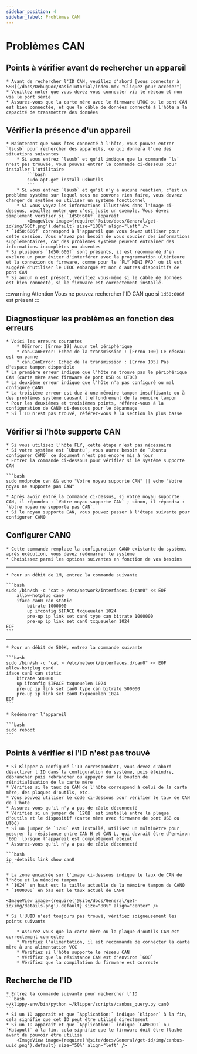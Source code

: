 ```yaml
---
sidebar_position: 4
sidebar_label: Problèmes CAN
---
```



# Problèmes CAN

## Points à vérifier avant de rechercher un appareil

    * Avant de rechercher l'ID CAN, veuillez d'abord [vous connecter à SSH](/docs/DebugDoc/BasicTutorial/index.mdx "Cliquez pour accéder")
    * Veuillez noter que vous devez vous connecter via le réseau et non via le port série
    * Assurez-vous que la carte mère avec le firmware UTOC ou le pont CAN est bien connectée, et que le câble de données connecté à l'hôte a la capacité de transmettre des données

## Vérifier la présence d'un appareil

    * Maintenant que vous êtes connecté à l'hôte, vous pouvez entrer `lsusb` pour rechercher des appareils, ce qui donnera l'une des situations suivantes
        * Si vous entrez `lsusb` et qu'il indique que la commande `ls` n'est pas trouvée, vous pouvez entrer la commande ci-dessous pour installer l'utilitaire
            ```bash
            sudo apt-get install usbutils
            ```
        * Si vous entrez `lsusb` et qu'il n'y a aucune réaction, c'est un problème système sur lequel nous ne pouvons rien faire, vous devrez changer de système ou utiliser un système fonctionnel
        * Si vous voyez les informations illustrées dans l'image ci-dessous, veuillez noter que c'est juste un exemple. Vous devez simplement vérifier si `1d50:606f` apparaît
            <ImageView image={require('@site/docs/General/get-id/img/606f.png').default} size="100%" align="left" />
    * `1d50:606f` correspond à l'appareil que vous devez utiliser pour cette session. Vous n'avez pas besoin de vous soucier des informations supplémentaires, car des problèmes système peuvent entraîner des informations incomplètes ou absentes
    * Si plusieurs `1d50:606f` sont présents, il est recommandé d'en exclure un pour éviter d'interférer avec la programmation ultérieure et la connexion du firmware, comme pour le `FLY MINI PAD` où il est suggéré d'utiliser le UTOC embarqué et non d'autres dispositifs de pont CAN
    * Si aucun n'est présent, vérifiez vous-même si le câble de données est bien connecté, si le firmware est correctement installé.

:::warning Attention
Vous ne pouvez rechercher l'ID CAN que si `1d50:606f` est présent
:::

## Diagnostiquer les problèmes en fonction des erreurs

    * Voici les erreurs courantes
        * OSError: [Errno 19] Aucun tel périphérique
        * can.CanError: Échec de la transmission : [Errno 100] Le réseau est en panne
        * can.CanError: Échec de la transmission : [Errno 105] Pas d'espace tampon disponible
    * La première erreur indique que l'hôte ne trouve pas le périphérique CAN (carte mère avec firmware de pont USB ou UTOC)
    * La deuxième erreur indique que l'hôte n'a pas configuré ou mal configuré CAN0
    * La troisième erreur est due à une mémoire tampon insuffisante ou à des problèmes système causant l'effondrement de la mémoire tampon
    * Pour les deuxièmes et troisièmes points, référez-vous à la configuration de CAN0 ci-dessous pour le dépannage
    * Si l'ID n'est pas trouvé, référez-vous à la section la plus basse

## Vérifier si l'hôte supporte CAN

    * Si vous utilisez l'hôte FLY, cette étape n'est pas nécessaire
    * Si votre système est `Ubuntu`, vous aurez besoin de `Ubuntu configurer CAN0` ce document n'est pas encore mis à jour
    * Entrez la commande ci-dessous pour vérifier si le système supporte CAN

    ```bash
    sudo modprobe can && echo "Votre noyau supporte CAN" || echo "Votre noyau ne supporte pas CAN"
    ```
    * Après avoir entré la commande ci-dessus, si votre noyau supporte CAN, il répondra : `Votre noyau supporte CAN` ; sinon, il répondra : `Votre noyau ne supporte pas CAN`.
    * Si le noyau supporte CAN, vous pouvez passer à l'étape suivante pour configurer CAN0

## Configurer CAN0

    * Cette commande remplace la configuration CAN0 existante du système, après exécution, vous devez redémarrer le système
    * Choisissez parmi les options suivantes en fonction de vos besoins
----
    * Pour un débit de 1M, entrez la commande suivante

    ```bash
    sudo /bin/sh -c "cat > /etc/network/interfaces.d/can0" << EOF
        allow-hotplug can0
        iface can0 can static
            bitrate 1000000
            up ifconfig $IFACE txqueuelen 1024
            pre-up ip link set can0 type can bitrate 1000000
            pre-up ip link set can0 txqueuelen 1024
    EOF
    ```
----
    * Pour un débit de 500K, entrez la commande suivante

    ```bash
    sudo /bin/sh -c "cat > /etc/network/interfaces.d/can0" << EOF
    allow-hotplug can0
    iface can0 can static
        bitrate 500000
        up ifconfig $IFACE txqueuelen 1024
        pre-up ip link set can0 type can bitrate 500000
        pre-up ip link set can0 txqueuelen 1024
    EOF
    ```

    * Redémarrer l'appareil

    ```bash
    sudo reboot
    ```


## Points à vérifier si l'ID n'est pas trouvé

    * Si Klipper a configuré l'ID correspondant, vous devez d'abord désactiver l'ID dans la configuration du système, puis éteindre, débrancher puis rebrancher ou appuyer sur le bouton de réinitialisation de la carte mère
    * Vérifiez si le taux de CAN de l'hôte correspond à celui de la carte mère, des plaques d'outils, etc.
    * Vous pouvez utiliser le code ci-dessous pour vérifier le taux de CAN de l'hôte
    * Assurez-vous qu'il n'y a pas de câble déconnecté
    * Vérifiez si un jumper de `120Ω` est installé entre la plaque d'outils et le dispositif (carte mère avec firmware de pont USB ou UTOC)
    * Si un jumper de `120Ω` est installé, utilisez un multimètre pour mesurer la résistance entre CAN H et CAN L, qui devrait être d'environ `60Ω` lorsque l'appareil est complètement éteint
    * Assurez-vous qu'il n'y a pas de câble déconnecté

    ```bash
    ip -details link show can0
    ```
    
    * La zone encadrée sur l'image ci-dessous indique le taux de CAN de l'hôte et la mémoire tampon
    * `1024` en haut est la taille actuelle de la mémoire tampon de CAN0
    * `1000000` en bas est le taux actuel de CAN0

    <ImageView image={require('@site/docs/General/get-id/img/details.png').default} size="80%" align="center" />

    * Si l'UUID n'est toujours pas trouvé, vérifiez soigneusement les points suivants

        * Assurez-vous que la carte mère ou la plaque d'outils CAN est correctement connectée
        * Vérifiez l'alimentation, il est recommandé de connecter la carte mère à une alimentation VCC
        * Vérifiez si l'hôte supporte le réseau CAN
        * Vérifiez que la résistance CAN est d'environ `60Ω`
        * Vérifiez que la compilation du firmware est correcte

## Recherche de l'ID

    * Entrez la commande suivante pour rechercher l'ID
    ```bash
    ~/klippy-env/bin/python ~/klipper/scripts/canbus_query.py can0
    ```
    * Si un ID apparaît et que `Application:` indique `Klipper` à la fin, cela signifie que cet ID peut être utilisé directement
    * Si un ID apparaît et que `Application:` indique `CANBOOT` ou `Katapult` à la fin, cela signifie que le firmware doit être flashé avant de pouvoir être utilisé
        <ImageView image={require('@site/docs/General/get-id/img/canbus-uuid.png').default} size="50%" align="left" />